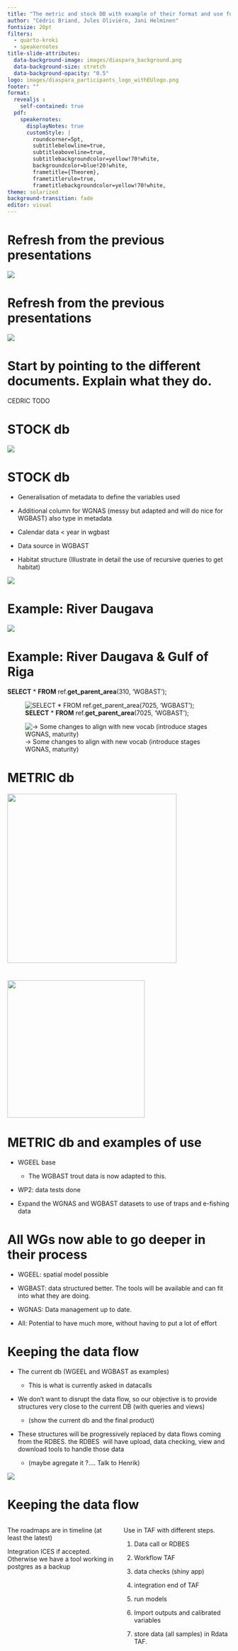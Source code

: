 ```yaml
---
title: "The metric and stock DB with example of their format and use for WNAS, WGEEL and WGBAST"
author: "Cédric Briand, Jules Oliviéro, Jani Helminen"
fontsize: 20pt
filters:
  - quarto-kroki
  - speakernotes
title-slide-attributes:
  data-background-image: images/diaspara_background.png
  data-background-size: stretch
  data-background-opacity: "0.5"
logo: images/diaspara_participants_logo_withEUlogo.png
footer: ""
format: 
  revealjs :
    self-contained: true
  pdf:
    speakernotes:
      displayNotes: true
      customStyle: |
        roundcorner=5pt,
        subtitlebelowline=true,
        subtitleaboveline=true,
        subtitlebackgroundcolor=yellow!70!white,
        backgroundcolor=blue!20!white,
        frametitle={Theorem},
        frametitlerule=true,
        frametitlebackgroundcolor=yellow!70!white,
theme: solarized
background-transition: fade
editor: visual
---
```


# Refresh from the previous presentations

![](images/clipboard-154407505.png)

# Refresh from the previous presentations

![](images/clipboard-4195111625.png)

# Start by pointing to the different documents. Explain what they do.

CEDRIC TODO

# STOCK db

![](images/copilot_stock_model.png)

# STOCK db

-   Generalisation of metadata to define the variables used

-   Additional column for WGNAS (messy but adapted and will do nice for WGBAST) also type in metadata

-   Calendar data \< year in wgbast

-   Data source in WGBAST

-   Habitat structure (Illustrate in detail the use of recursive queries to get habitat)

![](images/clipboard-3336618413.png)

# Example: River Daugava

![](images/clipboard-1464342884.png)

# Example: River Daugava & Gulf of Riga

**SELECT** \* **FROM** ref.**get_parent_area**(310, 'WGBAST');

![**SELECT** \* **FROM** ref.**get_parent_area**(7025, 'WGBAST');](images/clipboard-4250192328.png)

![-\> Some changes to align with new vocab (introduce stages WGNAS, maturity)](images/clipboard-3762430346.png)

# METRIC db

![](images/clipboard-1207399477.png){fig-align="left" width="382"}

# ![](images/clipboard-2784958256.png){width="310"}

# METRIC db and examples of use

-   WGEEL base

    -   The WGBAST trout data is now adapted to this.

-   WP2: data tests done

-   Expand the WGNAS and WGBAST datasets to use of traps and e-fishing data

# All WGs now able to go deeper in their process

-   WGEEL: spatial model possible

-   WGBAST: data structured better. The tools will be available and can fit into what they are doing.

-   WGNAS: Data management up to date.

-   All: Potential to have much more, without having to put a lot of effort

# Keeping the data flow

-   The current db (WGEEL and WGBAST as examples)

    -   This is what is currently asked in datacalls

-   We don't want to disrupt the data flow, so our objective is to provide structures very close to the current DB (with queries and views)

    -   (show the current db and the final product)

-   These structures will be progressively replaced by data flows coming from the RDBES. the RDBES  will have upload, data checking, view and download tools to handle those data

    -   (maybe agregate it ?.... Talk to Henrik)

![](images/clipboard-55398605.png)

# Keeping the data flow

::::: columns
::: {.column .incremental width="50%"}
The roadmaps are in timeline (at least the latest)

Integration ICES if accepted. Otherwise we have a tool working in postgres as a backup
:::

::: {.column width="50%"}
Use in TAF with different steps.

1.  Data call or RDBES

2.  Workflow TAF

3.  data checks (shiny app)

4.  integration end of TAF

5.   run models

6.  Import outputs and calibrated variables

7.  store data (all samples) in Rdata TAF.
:::
:::::
